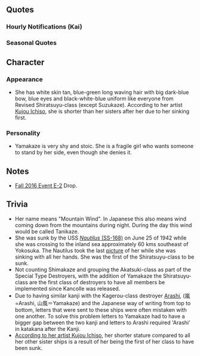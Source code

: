 {{ShipPageHeader}}

==Quotes==
{{ShipQuotes
|Introduction = あたし、白露型駆逐艦、その八番艦、山風。いいよ、別に...
|Introduction/En = I'm Shiratsuyu-class destroyer, 8th ship, Yamakaze. It's okay, I don't really...

|Introduction/Kai = あたし、白露型駆逐艦、その八番艦、山風。手を離さないでね。帰ってくるから。
|Introduction/Kai/En = I'm Shiratsuyu-class destroyer, 8th ship, Yamakaze. Don't let go of my hand, okay? I'll make sure to come back home.

|Library = 白露型駆逐艦八番艦、改白露型、山風。<br>浦賀生まれ……。時雨姉や涼風と同じ……。<br>江風たちと第二十四駆逐隊を編成した……。<br>加賀の護衛をしたりね、大きな戦いでも最初の方はね、随分頑張ったよ。<br>そしてね。大湊から柱島にね。行こうとしたの。その後はね……わからない。覚えてないの。
|Library/En = 8th Ship of the Shiratsuyu-class, Revised Shiratsuyu-class Destroyer, Yamakaze. Born in Uraga... the same as big sis Shigure and Suzukaze... Along with Kawakaze and the rest, we formed the 24th Destroyer Squad... I once escorted Kaga. Even in a large battle, at first, I tried my best. Then, I went to from Oominato to Hashirajima. After that... I don't know. I don't remember.
|Library/Note = Yamakaze participated along with her sister ships in the Battle of Midway, where Kaga was sunk. While going alone from Omakinado towards the Inland Sea (presumably Hashira Island), the Yamakaze was torpedoed and sunk by the USS Nautilus.

|Secretary 1 = 何か用？
|Secretary 1/En = Is there something you need?

|Secretary 1/Kai = 何か用？
|Secretary 1/Kai/En = Is there something you need?

|Secretary 2 = やめてよ、ほっておいて。
|Secretary 2/En = Quit it, leave me alone.

|Secretary 2/Kai = そんなに、構わないで。
|Secretary 2/Kai/En = Don't tease me like that.

|Secretary 3 = 構わないで。ほっておいてって言ってるでしょう？ やめてよ、そういうの...
|Secretary 3/En = Don't bother about me. I'm saying to leave me alone, right? Stop it, that sort of thing...

|Secretary 3/Kai = ほっておいて！構わないでって言ってるのに... いい、けど。
|Secretary 3/Kai/En = Stop that! I'm saying to quit teasing me, and still... But, it's fine, I guess.

|Idle = ほっておいて！ほって... えっと、あの... あの... あたし... う！なんでも、ないから。 なんでも...
|Idle/En = Leave me alone! Leave me... Um, uh... um... I... Ah! It's, nothing. Nothing...

|Secretary Married = どうしたの？疲れたの？そっか。お茶でも、飲む？入れようっか。いや、あたしも飲みたいから。別に、気にしないで。待ってて。
|Secretary Married/En = Whats wrong? Tired? I see. Want to drink tea? I'll make some. No, it's just because I want to drink too. Not really, don't worry about it. Wait a second.

|Wedding = 用がないなら、ほっておいて。あたしは一人が-　いやだ！腕をつかまないで... 何これ？別に、私- ...　きれい。暖かい。いいの？別に、うれしくなんか。
|Wedding/En = If there's no business, then leave me be. I'm alon- No! Don't grab my arm... What is this? I don't really- ... It's beautiful. So warm. Is this okay? I'm not really happy or anything.

|Looking At Scores = 見たいの？いいけど。
|Looking At Scores/En = Want to see? Alright.

|Joining A Fleet = 二十四駆、抜錨。行くよ。
|Joining A Fleet/En = 24th Destroyer Squad, setting sail. Let's go.

|Joining A Fleet/Kai = 第五戦隊所属、二十四駆、抜錨。行くよ。
|Joining A Fleet/Kai/En = 5th Squadron, 24th Destroyer Squad, setting sail. Let's go.

|Equipment 1 = 構わないで。
|Equipment 1/En = Don't bother.

|Equipment 1/Kai = わかった。大事に...使う。
|Equipment 1/Kai/En = I understand. I'll use this... carefully.

|Equipment 2 = いいのに。
|Equipment 2/En = I'm fine, though.

|Equipment 3 = まあ、いいっか。
|Equipment 3/En = Well, whatever.

|Supply = 別にいいよ。もったいないから。
|Supply/En = I'm fine, really. It'd be a waste on me.

|Docking Minor = 一応直していい？
|Docking Minor/En = For now, is it okay to repair?

|Docking Major = 沈まないけど、ちょっと痛い。
|Docking Major/En = I won't sink, but it hurts a little.

|Docking Complete = 
|Docking Complete/En = 

|Construction = できた！
|Construction/En = Finished!

|Returning From Sortie = 戻ってきたよ。
|Returning From Sortie/En = I've returned.

|Starting A Sortie = 二十四駆、旗艦。山かー、いいよ。江風、あなたがやったら...
|Starting A Sortie/En = 24th Destroyer Squad, Flagship. Yamaka... it's alright. Kawakaze, if you were to do this instead...

|Battle Start = 敵艦発見... 攻撃するから、用意して!
|Battle Start/En = Enemy ships detected... attack is going to begin, be prepared!

|Attack = 撃つよ！撃つからね！
|Attack/En = I'm going to fire! I'm gonna fire, okay?

|Night Battle = 夜は潜水艦が見えないから、怖い… でも、仕方がないか... 進みますよ！
|Night Battle/En = At night you can't see submarines, so it's scary... But, it can't be helped, huh... I will go!

|Night Attack = あなたも... 沈めば...
|Night Attack/En = You too... You should sink...

|MVP = あたしが...？別にいい、そういうのは... そういうのは... あたし、いらないの。
|MVP/En = I did...? I'm fine, that sort of thing... that sort of thing... I don't need it.

|Minor Damage 1 = だから、いやだったの！
|Minor Damage 1/En = That's why I didn't want to do this!

|Minor Damage 2 = ああっ！み、水が...
|Minor Damage 2/En = Ah! W- Water is...

|Major Damage = いやだよ！あたし、沈みたくない！いやだからね！
|Major Damage/En = No! I don't want to sink! I hate this!

|Sunk = また、沈むの... いやだ！暗い海の中は、いやだ！江風、海風、助けて！いや... だ...
|Sunk/En = Again, I'm going to sink... No! Into the dark ocean, no! Kawakaze, Umikaze, save me! No...
}}
===Hourly Notifications (Kai)===
{{Shiphourly
|00JP = 午前零時。あたしが今日やるの？いいけど、提督も変わってるのね。
|00EN = 0000. I'm doing it today? It's okay but, Admiral's changed too huh?
|00Note = 
|01JP = マルヒトマルマル。夜。
|01EN = 0100. It's night.
|01Note = 
|02JP = マルフタマルマル。深夜。
|02EN = 0200. It's the middle of the night.
|02Note = 
|03JP = マルサンマルマル。真夜中…なに？
|03EN = 0300. It's late at night...What?
|03Note = 
|04JP = マルヨンマルマル。もうすぐ、朝。
|04EN = 0400. It's almost...morning.
|04Note = 
|05JP = マルゴーマルマル。提督、朝よ。
|05EN = 0500. Admiral, it's morning.
|05Note = 
|06JP = マルロクマルマル。みんな…起きた…おはっ…おはよう…あっ？なに？
|06EN = 0600. Everyone's... awake. Go- Good morning. Ah, what?
|06Note = 
|07JP = マルナナマルマル。朝ごはん、食べるでしょ？はい、麦飯とお味噌汁…あと…大根の…漬け物。
|07EN = 0700. You're going to eat breakfast, right? Yes, it's barley rice and miso soup... also... pickled daikon...
|07Note = 
|08JP = マルハチマルマル。片付けるから…待って。
|08EN = 0800. I'll clean this up so... please wait a minute.
|08Note = 
|09JP = マルキュウマルマル。何か…やるの？…何を？
|09EN = 0900. Going to do something? What is it?
|09Note = 
|10JP = ヒトマルマルマル。江風…なに？…あなた、すこしうるさいわ…声大きいから。
|10EN = 1000. Kawakaze... what is it? Quiet down a little... because your voice is too loud...
|10Note = 
|11JP = ヒトヒトマルマル。お昼はどうするの？…そう？なら…持ってきてる…大丈夫。
|11EN = 1100. What are you having for lunch? ...Really? Then... I'll bring something for you. It's okay.
|11Note = 
|12JP = ヒトフタマルマル。お昼。はい、おにぎり…二つでいいの？三つ？…お茶はここ。
|12EN = 1200. Noon. Here you go, Onigiri... Is two of them okay? Three?... Here's tea.
|12Note = 
|13JP = ヒトサンマルマル。お腹は？…そう？じゃあ、午後も始めましょうか。
|13EN = 1300. Still hungry?... I see. Then, let's start the afternoon too...
|13Note = 
|14JP = ヒトヨンマル…あっ…！那智さん、羽黒さん…はい、あたし…心配…しないでください。
|14EN = 140... Ah! Nachi-san, Haguro-san... Yes, I... Don't... Please don't worry about me.
|14Note = Was part of the same Task Force as Nachi and Haguro in 1942. 
|15JP = ヒトゴー…海風姉…なに？これ…差し入れ？…あり…がとう…食べます。
|15EN = 15... Ah, big sis Umikaze? What is this?... You're giving it to me? Thank... you... I will eat this.
|15Note = 
|16JP = ヒトロクマルマル。そう、海風姉は…優しい…すこし、好き…江風も…煩いだけで…嫌いじゃ…ない。
|16EN = 1600. Yeah, big sis Umikaze is... kind... I like her a bit. Kawakaze too... even though she's a little loud... I don't... hate her.
|16Note = 
|17JP = ヒトナナマルマル。もうすぐ夜…夜は…嫌い
|17EN = 1700. It's almost night. I hate nighttime...
|17Note = 
|18JP = ヒトハチマルマル。夜ご飯はどうする…の？…あたし、作っても…え？
|18EN = 1800. What will you have... for dinner?... Me, making dinner... Huh?
|18Note = 
|19JP = ヒトキュウマルマル。間宮…前から一度来たいと思っていた…あの…あっ…あり…ありがとう。
|19EN = 1900. Mamiya... ever since the beginning I've wanted to come here at least just once... Um... Th- Thank... Thank you.
|19Note = 
|20JP = フタマルマルマル。間宮…オムライス…おいしかった…できれば…また…行きたい。
|20EN = 2000. Mamiya... the Omurice... was delicious... if it's possible... I'd like to come again.
|20Note = 
|21JP = フタヒトマルマル。夜…いやだなぁ…この時間…
|21EN = 2100. Night... it's the worst, isn't it... this hour...
|21Note = 
|22JP = フタフタマルマル。提督…なに？…あたし…別に…怖くなんか…でも…暖かい…提督の手。
|22EN = 2200. Admiral... what is it? I'm... not really scared, or anything... but... your hand... is so warm.
|22Note = 
|23JP = フタサンマルマル。今日は疲れた…また…明日…ね？…明日。
|23EN = 2300. Today was tiring... I'll see you tomorrow... okay? Tomorrow...
|23Note = 
}}

===Seasonal Quotes===
{{Shipquoteseasonal
|Christmas2016 = メリ～...クリス...マス。わぁぁぁぁい...　何？
|Christmas2016_EN = Merry... Christ-mas. Yaaaaaaay... ...what?
|Christmas2016_Clip = {{Audio|file=Yamakaze_Christmas_2016.ogg}}
|Christmas2016_Note = 

|EndofYear2015 = 
|EndofYear2015_EN = 
|EndofYear2015_Clip = {{Audio|file=Yamakaze_End_of_Year_2016.ogg}}
|EndofYear2015_Note = 

|NewYear2017 = あけまして、おめでとう…。今年も…手をつないで…。ううん、なんでも…ない…。
|NewYear2017_EN = Happy New Year... Hold my hand again this year... No...! It was nothing...
|NewYear2017_Clip = {{Audio|file=Yamakaze_New_Year_2017.ogg}}
|NewYear2017_Note = 
}}

==Character==
===Appearance===
* She has white skin tan, blue-green long waving hair with big dark-blue bow, blue eyes and black-white-blue uniform like everyone from Revised Shiratsuyu-class (except Suzukaze). According to her artist [https://twitter.com/kujouitiso/status/799630652769325056 Kujou Ichiso], she is shorter than her sisters after her due to her sinking first.

===Personality===
* Yamakaze is very shy and stoic. She is a fragile girl who wants someone to stand by her side, even though she denies it.

==Notes==
*[[Fall 2016 Event/E-2| Fall 2016 Event E-2]] Drop.

==Trivia==
* Her name means "Mountain Wind". In Japanese this also means wind coming down from the mountains during night. During the day this wind would be called Tanikaze.
* She was sunk by the USS [https://en.wikipedia.org/wiki/USS_Nautilus_(SS-168) ''Nautilus'' (SS-168)] on June 25 of 1942 while she was crossing to the inland sea approximately 60 kms southeast of  Yokosuka. The Nautilus took the last [https://upload.wikimedia.org/wikipedia/commons/e/ed/Torpedoed_Japanese_destroyer_Yamakaze_sinking_on_25_June_1942.jpg picture] of her while she was sinking with all her hands. She was the first of the Shiratsuyu-class to be sunk.
* Not counting Shimakaze and grouping the Akatsuki-class as part of the Special Type Destroyers, with the addition of Yamakaze the Shiratsuyu-class are the first class of destroyers to have all members be implemented since Kancolle was released.
* Due to having similar kanji with the Kagerou-class destroyer [[Arashi]], (嵐=Arashi, 山風＝Yamakaze) and the Japanese way of writing from top to bottom, letters that were sent to these ships were often mistaken with one another. To solve this problem letters to Yamakaze had to have a bigger gap between the two kanji and letters to Arashi required 'Arashi' in katakana after the Kanji.
* [https://twitter.com/kujouitiso/status/799630652769325056 According to her artist Kujou Ichiso], her shorter stature compared to all her other sister ships is a result of her being the first of her class to have been sunk. 

{{ShipPageFooter}}